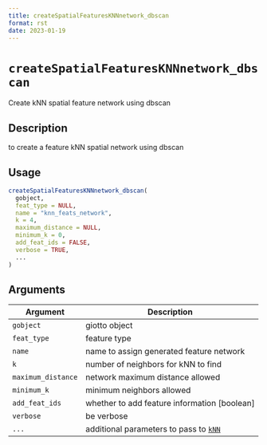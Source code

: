 ```yaml
--- 
title: createSpatialFeaturesKNNnetwork_dbscan 
format: rst 
date: 2023-01-19 
--- 
```

# `createSpatialFeaturesKNNnetwork_dbscan`

Create kNN spatial feature network using dbscan


## Description

to create a feature kNN spatial network using dbscan


## Usage

```r
createSpatialFeaturesKNNnetwork_dbscan(
  gobject,
  feat_type = NULL,
  name = "knn_feats_network",
  k = 4,
  maximum_distance = NULL,
  minimum_k = 0,
  add_feat_ids = FALSE,
  verbose = TRUE,
  ...
)
```


## Arguments

Argument      |Description
------------- |----------------
`gobject`     |     giotto object
`feat_type`     |     feature type
`name`     |     name to assign generated feature network
`k`     |     number of neighbors for kNN to find
`maximum_distance`     |     network maximum distance allowed
`minimum_k`     |     minimum neighbors allowed
`add_feat_ids`     |     whether to add feature information [boolean]
`verbose`     |     be verbose
`...`     |     additional parameters to pass to [`kNN`](#knn)


